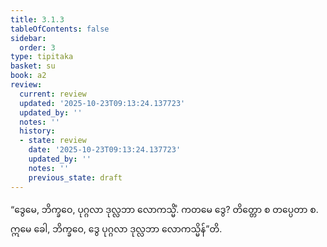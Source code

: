 ```yaml
---
title: 3.1.3
tableOfContents: false
sidebar:
  order: 3
type: tipitaka
basket: su
book: a2
review:
  current: review
  updated: '2025-10-23T09:13:24.137723'
  updated_by: ''
  notes: ''
  history:
  - state: review
    date: '2025-10-23T09:13:24.137723'
    updated_by: ''
    notes: ''
    previous_state: draft
---
```



<ReviewStatus review={frontmatter.review} showDetails={true} />

<HypothesisAnnotation frontmatter={frontmatter} />

<DynamicBreadcrumb />

<Division number="121" book="a2" e="ch" v="15" p="86">

<Paragraph number="206" book="a2">
“ဒွေမေ, ဘိက္ခဝေ, ပုဂ္ဂလာ ဒုလ္လဘာ လောကသ္မိံ. ကတမေ ဒွေ? တိတ္တော စ တပ္ပေတာ စ. ဣမေ ခေါ, ဘိက္ခဝေ, ဒွေ ပုဂ္ဂလာ ဒုလ္လဘာ လောကသ္မိန်”တိ.
</Paragraph>
</Division>